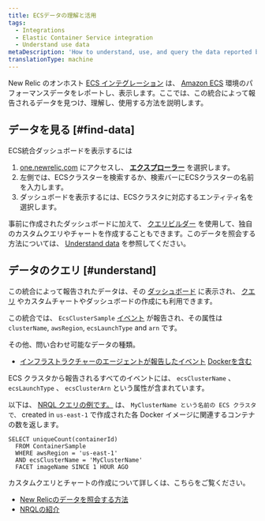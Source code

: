 ```yaml
---
title: ECSデータの理解と活用
tags:
  - Integrations
  - Elastic Container Service integration
  - Understand use data
metaDescription: 'How to understand, use, and query the data reported by New Relic''s Amazon ECS on-host integration.'
translationType: machine
---
```


New Relic のオンホスト [ECS インテグレーション](/docs/introduction-amazon-ecs-integration) は、 [Amazon ECS](https://docs.aws.amazon.com/ecs/index.html) 環境のパフォーマンスデータをレポートし、表示します。ここでは、この統合によって報告されるデータを見つけ、理解し、使用する方法を説明します。

## データを見る [#find-data]

ECS統合ダッシュボードを表示するには

1. [one.newrelic.com](https://one.newrelic.com) にアクセスし、 [**エクスプローラー**](/docs/new-relic-one/use-new-relic-one/ui-data/new-relic-one-entity-explorer-view-performance-across-apps-services-hosts) を選択します。
2. 左側では、ECSクラスターを検索するか、検索バーにECSクラスターの名前を入力します。
3. ダッシュボードを表示するには、ECSクラスタに対応するエンティティ名を選択します。

事前に作成されたダッシュボードに加えて、 [クエリビルダー](/docs/chart-builder/use-chart-builder/get-started/introduction-chart-builder) を使用して、独自のカスタムクエリやチャートを作成することもできます。このデータを照会する方法については、 [Understand data](#understand) を参照してください。

## データのクエリ [#understand]

この統合によって報告されたデータは、その [ダッシュボード](#find-data) に表示され、 [クエリ](/docs/using-new-relic/data/understand-data/query-new-relic-data) やカスタムチャートやダッシュボードの作成にも利用できます。

この統合では、 `EcsClusterSample` [イベント](/docs/using-new-relic/data/understand-data/new-relic-data-types#events-new-relic) が報告され、その属性は `clusterName`, `awsRegion`, `ecsLaunchType` and `arn` です。

その他、問い合わせ可能なデータの種類。

* [インフラストラクチャーのエージェントが報告したイベント](/docs/infrastructure/manage-your-data/data-instrumentation/default-infrastructure-events) [Dockerを含む](/docs/infrastructure/install-configure-manage-infrastructure/docker-installation/docker-instrumentation-infrastructure#docker-data)

ECS クラスタから報告されるすべてのイベントには、 `ecsClusterName` 、 `ecsLaunchType` 、 `ecsClusterArn` という属性が含まれています。

以下は、 [NRQL クエリの例です。](/docs/query-data/nrql-new-relic-query-language/getting-started/introduction-nrql) は、 `MyClusterName という名前の ECS クラスタで、` created in `us-east-1` で作成された各 Docker イメージに関連するコンテナの数を返します。

```
SELECT uniqueCount(containerId) 
  FROM ContainerSample 
  WHERE awsRegion = 'us-east-1' 
  AND ecsClusterName = 'MyClusterName' 
  FACET imageName SINCE 1 HOUR AGO
```

カスタムクエリとチャートの作成について詳しくは、こちらをご覧ください。

* [New Relicのデータを照会する方法](/docs/using-new-relic/data/understand-data/query-new-relic-data)
* [NRQLの紹介](/docs/query-data/nrql-new-relic-query-language/getting-started/introduction-nrql)